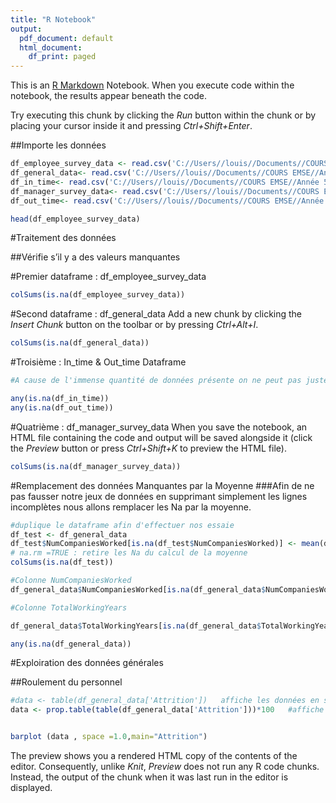 ```yaml
---
title: "R Notebook"
output:
  pdf_document: default
  html_document:
    df_print: paged
---
```


This is an [R Markdown](http://rmarkdown.rstudio.com) Notebook. When you execute code within the notebook, the results appear beneath the code. 

Try executing this chunk by clicking the *Run* button within the chunk or by placing your cursor inside it and pressing *Ctrl+Shift+Enter*. 

##Importe les données

```r

df_employee_survey_data <- read.csv('C://Users//louis//Documents//COURS EMSE//Année 5 - Ingé 3//ESME//R//Projet//archive//employee_survey_data.csv')
df_general_data<- read.csv('C://Users//louis//Documents//COURS EMSE//Année 5 - Ingé 3//ESME//R//Projet//archive//general_data.csv')
df_in_time<- read.csv('C://Users//louis//Documents//COURS EMSE//Année 5 - Ingé 3//ESME//R//Projet//archive//in_time.csv')
df_manager_survey_data<- read.csv('C://Users//louis//Documents//COURS EMSE//Année 5 - Ingé 3//ESME//R//Projet//archive//manager_survey_data.csv')
df_out_time<- read.csv('C://Users//louis//Documents//COURS EMSE//Année 5 - Ingé 3//ESME//R//Projet//archive//out_time.csv')
```

```r

head(df_employee_survey_data)

```
#Traitement des données 

##Vérifie s'il y a des valeurs manquantes 

#Premier dataframe : df_employee_survey_data

```r

colSums(is.na(df_employee_survey_data))


```
#Second dataframe : df_general_data
Add a new chunk by clicking the *Insert Chunk* button on the toolbar or by pressing *Ctrl+Alt+I*.
```r
colSums(is.na(df_general_data))

```
#Troisième : In_time & Out_time Dataframe

```r
#A cause de l'immense quantité de données présente on ne peut pas juste afficher les colonnes avec le nombre de Na. Cela serait ilisible. 

any(is.na(df_in_time))
any(is.na(df_out_time))
```
#Quatrième : df_manager_survey_data
When you save the notebook, an HTML file containing the code and output will be saved alongside it (click the *Preview* button or press *Ctrl+Shift+K* to preview the HTML file).
```r
colSums(is.na(df_manager_survey_data))
```
#Remplacement des données Manquantes par la Moyenne 
###Afin de ne pas fausser notre jeux de données en supprimant simplement les lignes incomplètes nous allons remplacer les Na par la moyenne. 
```r
#duplique le dataframe afin d'effectuer nos essaie 
df_test <- df_general_data
df_test$NumCompaniesWorked[is.na(df_test$NumCompaniesWorked)] <- mean(df_test$NumCompaniesWorked, na.rm = TRUE)
# na.rm =TRUE : retire les Na du calcul de la moyenne 
colSums(is.na(df_test))

```


```r
#Colonne NumCompaniesWorked
df_general_data$NumCompaniesWorked[is.na(df_general_data$NumCompaniesWorked)] <- mean(df_test$NumCompaniesWorked, na.rm = TRUE)

#Colonne TotalWorkingYears

df_general_data$TotalWorkingYears[is.na(df_general_data$TotalWorkingYears)] <- mean(df_test$TotalWorkingYears, na.rm = TRUE)

any(is.na(df_general_data))

```
#Exploiration des données générales 

##Roulement du personnel 
```r
#data <- table(df_general_data['Attrition'])   affiche les données en somme 
data <- prop.table(table(df_general_data['Attrition']))*100   #affiche porucentage 


barplot (data , space =1.0,main="Attrition")

```


The preview shows you a rendered HTML copy of the contents of the editor. Consequently, unlike *Knit*, *Preview* does not run any R code chunks. Instead, the output of the chunk when it was last run in the editor is displayed.
